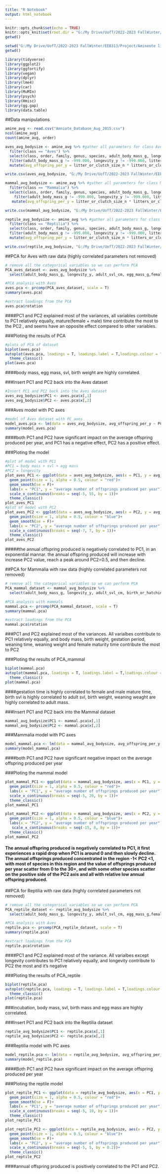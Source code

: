 ---
title: "R Notebook"
output: html_notebook
---
```{r setup}
knitr::opts_chunk$set(echo = TRUE)
knitr::opts_knit$set(root.dir = "G:/My Drive/UofT/2022-2023 FallWinter/EEB313/Project/Amineote life history/Data_Files")
getwd()
```
```{r}
setwd("G:/My Drive/UofT/2022-2023 FallWinter/EEB313/Project/Amineote life history/Data_Files")
getwd()
```

```{r}
library(tidyverse)
library(ggplot2)
library(ggfortify)
library(vegan)
library(dplyr)
library(lme4)
library(car)
library(MuMIn)
library(psych)
library(Hmisc)
library(gg.gap)
library(data.table)
```

##Data manipulations
```{r}
amine_avg <- read.csv("Amniote_Database_Aug_2015.csv") 
ncol(amine_avg)
count(amine_avg, order)
```

```{r}

aves_avg_bodysize <- amine_avg %>% #gather all parameters for class Aves 
  filter(class == "Aves") %>% 
  select(class, order, family, genus, species, adult_body_mass_g, longevity_y, litter_or_clutch_size_n, adult_svl_cm, egg_mass_g, litters_or_clutches_per_y,female_maturity_d,male_maturity_d, birth_or_hatching_weight_g, incubation_d, fledging_age_d) %>% 
  filter(adult_body_mass_g != -999.000, longevity_y != -999.000, litter_or_clutch_size_n != -999, adult_svl_cm != -999.00, egg_mass_g != -999.00, litters_or_clutches_per_y != -999.0,female_maturity_d != -999.000, male_maturity_d != -999.000,birth_or_hatching_weight_g != -999.00,incubation_d!= -999.00,fledging_age_d != -999.00,species != "lathami") %>% 
  mutate(avg_offspring_per_y = litter_or_clutch_size_n * litters_or_clutches_per_y)

write.csv(aves_avg_bodysize, "G:/My Drive/UofT/2022-2023 FallWinter/EEB313/Project/Aves_traits.csv", row.names=FALSE)
```

```{r}
mammal_avg_bodysize <- amine_avg %>% #gather all parameters for class Mammalia
  filter(class == "Mammalia") %>% 
  select(class, order, family, genus, species, adult_body_mass_g, longevity_y, litter_or_clutch_size_n,adult_svl_cm, birth_or_hatching_weight_g,birth_or_hatching_svl_cm,  litters_or_clutches_per_y, gestation_d, weaning_d, weaning_weight_g, female_maturity_d, male_maturity_d) %>% 
    filter(adult_body_mass_g != -999.000, longevity_y != -999.000, litter_or_clutch_size_n != -999, adult_svl_cm != -999.00, litters_or_clutches_per_y != -999.0, gestation_d != -999.000, weaning_d != -999.000, weaning_weight_g != -999.000, female_maturity_d != -999.000, birth_or_hatching_weight_g != -999.000, birth_or_hatching_svl_cm != -999.000, male_maturity_d != -999.000) %>% 
   mutate(avg_offspring_per_y = litter_or_clutch_size_n * litters_or_clutches_per_y)

write.csv(mammal_avg_bodysize, "G:/My Drive/UofT/2022-2023 FallWinter/EEB313/Project/Mammalia_traits.csv", row.names=FALSE)
```

```{r}
reptile_avg_bodysize <- amine_avg %>% #gather all parameters for class Reptilia
  filter(class == "Reptilia") %>% 
  select(class, order, family, genus, species, adult_body_mass_g, longevity_y, litter_or_clutch_size_n, adult_svl_cm, egg_mass_g,litters_or_clutches_per_y,female_maturity_d, male_maturity_d,birth_or_hatching_weight_g, incubation_d) %>% 
  filter(adult_body_mass_g != -999.000, longevity_y != -999.000, litter_or_clutch_size_n != -999.000, adult_svl_cm != -999.00,egg_mass_g != -999.00,litters_or_clutches_per_y != -999.0, female_maturity_d != -999.000, male_maturity_d != -999.000, birth_or_hatching_weight_g != -999.00, incubation_d != -999) %>% 
  mutate(avg_offspring_per_y = litter_or_clutch_size_n * litters_or_clutches_per_y)

write.csv(reptile_avg_bodysize, "G:/My Drive/UofT/2022-2023 FallWinter/EEB313/Project/Reptilia_traits.csv", row.names=FALSE)
```

##PCA for Aves with raw data (highly correlated parameters not removed)
```{r}
# remove all the categorical variables so we can perform PCA
PCA_aves_dataset <- aves_avg_bodysize %>% 
  select(adult_body_mass_g, longevity_y, adult_svl_cm, egg_mass_g,female_maturity_d, male_maturity_d,birth_or_hatching_weight_g, incubation_d, fledging_age_d)

#PCA analysis with Aves
aves.pca <- prcomp(PCA_aves_dataset, scale = T)
summary(aves.pca)

#extract loadings from the PCA
aves.pca$rotation 

```

####PC1 and PC2 explained most of the variances, all variables contribute to PC1 relatively equally, mature(female + male) time contribute the most to the PC2 , and seems have an opposite effect compared to other variables.

###Ploting the results of PCA
```{r}
#plots of PCA of dataset 
biplot(aves.pca)
autoplot(aves.pca, loadings = T, loadings.label = T,loadings.colour = "red") +
  theme_classic()
plot(aves.pca)
```
####body mass, egg mass, svl, birth weight are highly correlated.

###Insert PC1 and PC2 back into the Aves dataset

```{r}
#Insert PC1 and PC2 back into the Aves dataset 
aves_avg_bodysize$PC1 <- aves.pca$x[,1]
aves_avg_bodysize$PC2 <- aves.pca$x[,2]

```

###Aves model with PC axes
```{r}
#model of Aves dataset with PC axes
model_aves.pca <- lm(data = aves_avg_bodysize, avg_offspring_per_y ~ PC1 + PC2)
summary(model_aves.pca)

```
####both PC1 and PC2 have significant impact on the average offspring produced per year, and PC1 has a negative effect, PC2 has a positive effect.

###Ploting the model
```{r}
#plot of model with PC1 
#PC1 = body mass + svl + egg mass
#PC2 = longevity
plot_aves_PC1 <- ggplot(data = aves_avg_bodysize, aes(x = PC1, y = avg_offspring_per_y))+
  geom_point(size = 1, alpha = 0.5, colour = "red")+ 
  geom_smooth(se = F)+
  labs(x = "PC1", y = "average number of offsprings produced per year")+
  scale_x_continuous(breaks = seq(-5, 55, by = 1))+
  theme_classic()
plot_aves_PC1 
#plot of model with PC2 
plot_aves_PC2 <- ggplot(data = aves_avg_bodysize, aes(x = PC2, y = avg_offspring_per_y))+
  geom_point(size = 1, alpha = 0.5, colour = "blue")+
  geom_smooth(se = F)+
  labs(x = "PC2", y = "average number of offsprings produced per year")+
  scale_x_continuous(breaks = seq(-7, 7, by = 1))+
  theme_classic()
plot_aves_PC2

```
#####the annual offspring produced is negatively correlated to PC1, in an exponential mannar. the annual offspring produced will increase with increase PC2 value, reach a peak around PC2=0.5, and then decline.


##PCA for Mammalia with raw data (highly correlated parameters not removed)
```{r}
# remove all the categorical variables so we can perform PCA
PCA_mammal_dataset <- mammal_avg_bodysize %>% 
  select(adult_body_mass_g, longevity_y, adult_svl_cm, birth_or_hatching_weight_g,  birth_or_hatching_svl_cm, gestation_d, weaning_d, weaning_weight_g, female_maturity_d,  male_maturity_d)

#PCA analysis with mammals
mammal.pca <- prcomp(PCA_mammal_dataset, scale = T)
summary(mammal.pca)

#extract loadings from the PCA
mammal.pca$rotation

```

###PC1 and PC2 explained most of the variances. All varialbes contribute to PC1 relatively equally, and body mass, birth weight, gestation period, weaning time, weaning weight and female maturity time contribute the most to PC2

###Ploting the results of PCA_mammal
```{r}
biplot(mammal.pca)
autoplot(mammal.pca, loadings = T, loadings.label = T,loadings.colour = "red") +
  theme_classic()
plot(mammal.pca)
```
####gestation time is highly correlated to female and male mature time, birth svl is highly correlated to adult svl, birth weight, weaning weaght are highly correlated to adult mass.

###Insert PC1 and PC2 back into the Mammal dataset
```{r}
mammal_avg_bodysize$PC1 <- mammal.pca$x[,1]
mammal_avg_bodysize$PC2 <- mammal.pca$x[,2]

```

###Mammalia model with PC axes
```{r}
model_mammal.pca <- lm(data = mammal_avg_bodysize, avg_offspring_per_y ~ PC1 + PC2)
summary(model_mammal.pca)
```
####both PC1 and PC2 have significant negative impact on the average offspring produced per year

###Ploting the mammal model
```{r}
plot_mammal_PC1 <- ggplot(data = mammal_avg_bodysize, aes(x = PC1, y = avg_offspring_per_y))+
  geom_point(size = 1, alpha = 0.5, colour = "red")+
  labs(x = "PC1", y = "average number of offsprings produced per year")+
  scale_x_continuous(breaks = seq(-5, 20, by = 1))+
  theme_classic()
plot_mammal_PC1 

plot_mammal_PC2 <- ggplot(data = mammal_avg_bodysize, aes(x = PC2, y = avg_offspring_per_y))+
  geom_point(size = 1, alpha = 0.5, colour = "blue")+
  labs(x = "PC2", y = "average number of offsprings produced per year")+
   scale_x_continuous(breaks = seq(-15, 8, by = 1))+
  theme_classic()
plot_mammal_PC2
```
#### The annual offspring produced is negatively correlated to PC1, it first experiences a rapid drop when PC1 is around 0 and then slowly decline. The annual offsprings produced concentrated in the region -1< PC2 <1, with most of species in this region and the value of offsprings produced per year scatter from 0 to the 30+, and with some other species scatter on the positive side of the PC2 axis and all with relative low annual offspring produced. 

##PCA for Reptilia with raw data (highly correlated parameters not removed)
```{r}
# remove all the categorical variables so we can perform PCA
PCA_reptile_dataset <- reptile_avg_bodysize %>% 
  select(adult_body_mass_g, longevity_y, adult_svl_cm, egg_mass_g,female_maturity_d, male_maturity_d,birth_or_hatching_weight_g, incubation_d)

#PCA analysis with Aves
reptile.pca <- prcomp(PCA_reptile_dataset, scale = T)
summary(reptile.pca)

#extract loadings from the PCA
reptile.pca$rotation
```
####PC1 and PC2 explained most of the variance. All varialbes except longevity contributes to PC1 relatively equally, and longevity contribute to PC2 the most and it's negative 

###Ploting the results of PCA_reptile
```{r}
biplot(reptile.pca)
autoplot(reptile.pca, loadings = T, loadings.label = T,loadings.colour = "red") +
  theme_classic()
plot(reptile.pca)
```
###incubation, body mass, svl, birth mass and egg mass are highly correlated.

###Insert PC1 and PC2 back into the Reptilia dataset
```{r}
reptile_avg_bodysize$PC1 <- reptile.pca$x[,1]
reptile_avg_bodysize$PC2 <- reptile.pca$x[,2]

```

###Reptilia model with PC axes
```{r}
model_reptile.pca <- lm(data = reptile_avg_bodysize, avg_offspring_per_y ~ PC1 + PC2)
summary(model_reptile.pca)
```
####Both PC1 and PC2 have significant impact on the average offspring produced per year

###Ploting the reptile model
```{r}
plot_reptile_PC1 <- ggplot(data = reptile_avg_bodysize, aes(x = PC1, y = avg_offspring_per_y))+
  geom_point(size = 1, alpha = 0.5, colour = "red")+
  geom_smooth(se = F)+
  labs(x = "PC1", y = "average number of offsprings produced per year")+
  scale_x_continuous(breaks = seq(-5, 10, by = 1))+
  theme_classic()
plot_reptile_PC1 

plot_reptile_PC2 <- ggplot(data = reptile_avg_bodysize, aes(x = PC2, y = avg_offspring_per_y))+
  geom_point(size = 1, alpha = 0.5, colour = "blue")+
  geom_smooth(se = F)+
  labs(x = "PC2", y = "average number of offsprings produced per year")+
  scale_x_continuous(breaks = seq(-5, 5, by = 0.2))+
  theme_classic()
plot_reptile_PC2
```
####annual offspring produced is positively correlated to the PC1 and PC2. 


